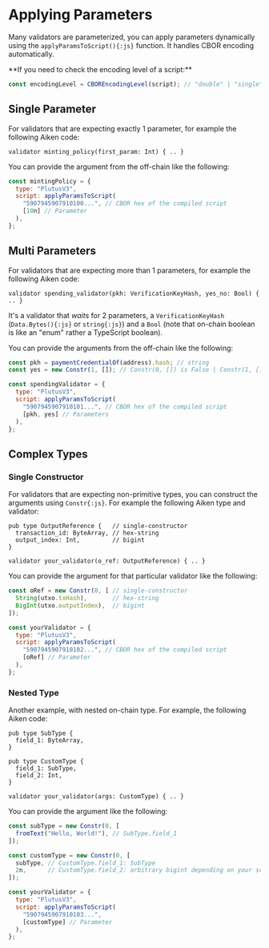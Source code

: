
# Applying Parameters

Many validators are parameterized, you can apply parameters dynamically using the `applyParamsToScript(){:js}` function. It handles CBOR encoding automatically.

<Callout type="info">
  **If you need to check the encoding level of a script:**
  
  ```js showLineNumbers
  const encodingLevel = CBOREncodingLevel(script); // "double" | "single"
  ```
</Callout>

## Single Parameter

For validators that are expecting exactly 1 parameter, for example the following Aiken code:

```aiken showLineNumbers
validator minting_policy(first_param: Int) { .. }
```

You can provide the argument from the off-chain like the following:

```js showLineNumbers
const mintingPolicy = {
  type: "PlutusV3",
  script: applyParamsToScript(
    "5907945907910100...", // CBOR hex of the compiled script
    [10n] // Parameter
  ),
};
```

## Multi Parameters

For validators that are expecting more than 1 parameters, for example the following Aiken code:

```aiken showLineNumbers
validator spending_validator(pkh: VerificationKeyHash, yes_no: Bool) { .. }
```

It's a validator that _waits_ for 2 parameters, a `VerificationKeyHash` (`Data.Bytes(){:js}` or `string{:js}`) and a `Bool` (note that on-chain boolean is like an "enum" rather a TypeScript boolean).

You can provide the arguments from the off-chain like the following:

```js showLineNumbers
const pkh = paymentCredentialOf(address).hash; // string
const yes = new Constr(1, []); // Constr(0, []) is False | Constr(1, []) is True

const spendingValidator = {
  type: "PlutusV3",
  script: applyParamsToScript(
    "5907945907910101...", // CBOR hex of the compiled script
    [pkh, yes] // Parameters
  ),
};
```

## Complex Types

### Single Constructor

For validators that are expecting non-primitive types, you can construct the arguments using `Constr{:js}`. For example the following Aiken type and validator:

```aiken showLineNumbers
pub type OutputReference {   // single-constructor
  transaction_id: ByteArray, // hex-string
  output_index: Int,         // bigint
}

validator your_validator(o_ref: OutputReference) { .. }
```

You can provide the argument for that particular validator like the following:

```js showLineNumbers
const oRef = new Constr(0, [ // single-constructor
  String(utxo.txHash),       // hex-string
  BigInt(utxo.outputIndex),  // bigint
]);

const yourValidator = {
  type: "PlutusV3",
  script: applyParamsToScript(
    "5907945907910102...", // CBOR hex of the compiled script
    [oRef] // Parameter
  ),
};
```

### Nested Type

Another example, with nested on-chain type. For example, the following Aiken code:

```aiken showLineNumbers
pub type SubType {
  field_1: ByteArray,
}

pub type CustomType {
  field_1: SubType,
  field_2: Int,
}

validator your_validator(args: CustomType) { .. }
```

You can provide the argument like the following:

```js showLineNumbers
const subType = new Constr(0, [
  fromText("Hello, World!"), // SubType.field_1
]);

const customType = new Constr(0, [
  subType, // CustomType.field_1: SubType
  2n,      // CustomType.field_2: arbitrary bigint depending on your sc logic
]);

const yourValidator = {
  type: "PlutusV3",
  script: applyParamsToScript(
    "5907945907910103...",
    [customType] // Parameter
  ),
};
```

